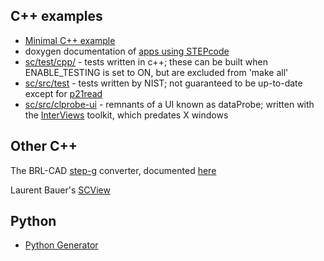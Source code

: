 == C++ examples ==
* [[Minimal C++ example]]
* doxygen documentation of [http://stepcode.org/stepcode-use-doxygen/ apps using STEPcode]
* [http://github.com/stepcode/stepcode/tree/master/test/cpp/ sc/test/cpp/] - tests written in c++; these can be built when ENABLE_TESTING is set to ON, but are excluded from 'make all'
* [http://github.com/stepcode/stepcode/tree/master/src/test sc/src/test] - tests written by NIST; not guaranteed to be up-to-date except for [https://github.com/stepcode/stepcode/blob/master/src/test/p21read/p21read.cc#L138 p21read]
* [http://github.com/stepcode/stepcode/tree/master/src/clprobe-ui sc/src/clprobe-ui] - remnants of a UI known as dataProbe; written with the [http://www.ivtools.org/ivtools/interviews.html InterViews] toolkit, which predates X windows

== Other C++ ==
The BRL-CAD [http://brlcad.svn.sourceforge.net/viewvc/brlcad/brlcad/trunk/src/conv/step/ step-g] converter, documented [http://stepcode.org/stepcode-use-doxygen/step-g_8cpp.html here]

Laurent Bauer's [https://github.com/LaurentBauer/SCLView/wiki SCView]

== Python ==
* [http://github.com/stepcode/stepcode/wiki/python-generator Python Generator]